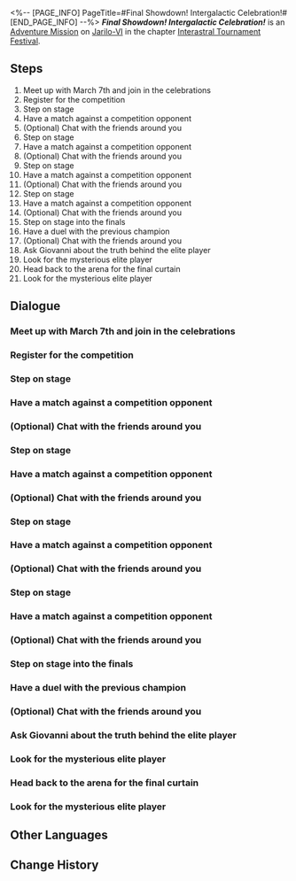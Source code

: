 <%-- [PAGE_INFO]
PageTitle=#Final Showdown! Intergalactic Celebration!#
[END_PAGE_INFO] --%>
{{Stub|Dialogue.}}
{{Mission Infobox
|id            = 8014106
|title         = 
|image         = {{subst:void|<!--$UPLOAD:<<SpriteOutput/Chronicle/8014106_f.png>-<Mission Final Showdown! Intergalactic Celebration! Stelle.png>-<Fate's Atlas Images>>-->}}{{subst:void|<!--$UPLOAD:<<SpriteOutput/Chronicle/8014106_m.png>-<Mission Final Showdown! Intergalactic Celebration! Caelus.png>-<Fate's Atlas Images>>-->}}
<gallery>
Mission Final Showdown! Intergalactic Celebration! Stelle.png|Stelle
Mission Final Showdown! Intergalactic Celebration! Caelus.png|Caelus
</gallery>
|type          = Adventure
|event_name    = 
|chapter       = Interastral Tournament Festival
|requirements  = [[Adventure Mission]] ''[[Clash! Great Mine!]]'' completed
|summary       = The audience's enthusiasm reaches its peak &mdash; the sky resounds and the ground trembles. You step onto the stage, starting your ultimate battle for the championship.<br />After defeating all other opponents, you face off against the "mysterious player" at Everwinter Hill.<br />In the end, you emerge as the champion, conquering the game once and for all.
|characters    = (Warp Trotter/Trotter/Bubbles/Puffball/Ivory Menace/Chunky Chops/Turbo Trotter/Trotterlord); ???; Alina; Bronya; Clara; Dunn; Eric; Gepard; Giovanni; Guinaifen; Harsh IPC Worker; Himeko; Hook; IPC Guard; Julian; Luka; March 7th; Natasha; Oleg; Pela; Seele; Serval; Silver Wolf; Svarog; Trailblazer; Venue Broadcast; Vicious IPC Worker; Welt; Wilder
|startLocation = [[Jarilo-VI]] - [[Administrative District]]
|world         = Jarilo-VI
|area          = Administrative District
|prev          = Clash! Great Mine!
|next          = 
|rewards       = Trailblaze EXP*300; Stellar Jade*40; Traveler's Guide*9; Lost Crystal*6; Credit*60,000
}}
'''''Final Showdown! Intergalactic Celebration!''''' is an [[Adventure Mission]] on [[Jarilo-VI]] in the chapter [[Interastral Tournament Festival]].

==Steps==
# Meet up with March 7th and join in the celebrations
# Register for the competition
# Step on stage
# Have a match against a competition opponent
# (Optional) Chat with the friends around you
# Step on stage
# Have a match against a competition opponent
# (Optional) Chat with the friends around you
# Step on stage
# Have a match against a competition opponent
# (Optional) Chat with the friends around you
# Step on stage
# Have a match against a competition opponent
# (Optional) Chat with the friends around you
# Step on stage into the finals
# Have a duel with the previous champion
# (Optional) Chat with the friends around you
# Ask Giovanni about the truth behind the elite player
# Look for the mysterious elite player
# Head back to the arena for the final curtain
# Look for the mysterious elite player

<!--
==Gameplay Notes==

--><!--
==Trial Character==

-->
==Dialogue==
{{Stub Dialogue}}
===Meet up with March 7th and join in the celebrations===
{{Mission Description|type=adventure|location=Administrative District|The day is finally upon you. The best players from across the stars have gathered in this one place. When the championship is good and done, people will only remember one thing &mdash; how you laid all your opposition low.}}
{{Dialogue Start}}
:{{tx}}
{{Dialogue End}}

===Register for the competition===
{{Mission Description|type=adventure|location=Old Weapon Testing Ground|update|So, let them never forget the name (Trailblazer), and let the galaxy be shaken when your memory is invoked.}}
{{Dialogue Start}}
:{{tx}}
{{Dialogue End}}

===Step on stage===
{{Mission Description|type=adventure|location=Old Weapon Testing Ground|update|With your chest surging and your footwork brisk, you and your foe begin a struggle for victory. Only the one who is powerful and fortunate may continue onward.}}
{{Dialogue Start}}
:{{tx}}
{{Dialogue End}}

===Have a match against a competition opponent===
{{Mission Description|type=adventure|location=Old Weapon Testing Ground|update|Aside from you, this competition also has four other dark horse contenders with serious prowess. If you want to make a run for the championship, you need to take them out one by one first.}}
{{Dialogue Start}}
:{{tx}}
{{Dialogue End}}

===(Optional) Chat with the friends around you===
{{Mission Description|type=adventure|location=<!--to be added-->|update|Faith and hope are more than sufficient materials to build a bridge toward eventual success. Before you rise to the arena, you still have time to draw strength from the support of your friends.}}
{{Dialogue Start}}
:{{tx}}
{{Dialogue End}}

===Step on stage===
{{Mission Description|type=adventure|location=Old Weapon Testing Ground|update|With your chest surging and your footwork brisk, you and your foe begin a struggle for victory. Only the one who is powerful and fortunate may continue onward.}}
{{Dialogue Start}}
:{{tx}}
{{Dialogue End}}

===Have a match against a competition opponent===
{{Mission Description|type=adventure|location=Old Weapon Testing Ground|update|Aside from you, this competition also has four other dark horse contenders with serious prowess. If you want to make a run for the championship, you need to take them out one by one first.}}
{{Dialogue Start}}
:{{tx}}
{{Dialogue End}}

===(Optional) Chat with the friends around you===
{{Mission Description|type=adventure|location=<!--to be added-->|update|Faith and hope are more than sufficient materials to build a bridge toward eventual success. Before you rise to the arena, you still have time to draw strength from the support of your friends.}}
{{Dialogue Start}}
:{{tx}}
{{Dialogue End}}

===Step on stage===
{{Mission Description|type=adventure|location=<!--to be added-->|update|With your chest surging and your footwork brisk, you and your foe begin a struggle for victory. Only the one who is powerful and fortunate may continue onward.}}
{{Dialogue Start}}
:{{tx}}
{{Dialogue End}}

===Have a match against a competition opponent===
{{Mission Description|type=adventure|location=Old Weapon Testing Ground|update|Aside from you, this competition also has four other dark horse contenders with serious prowess. If you want to make a run for the championship, you need to take them out one by one first.}}
{{Dialogue Start}}
:{{tx}}
{{Dialogue End}}

===(Optional) Chat with the friends around you===
{{Mission Description|type=adventure|location=<!--to be added-->|update|Faith and hope are more than sufficient materials to build a bridge toward eventual success. Before you rise to the arena, you still have time to draw strength from the support of your friends.}}
{{Dialogue Start}}
:{{tx}}
{{Dialogue End}}

===Step on stage===
{{Mission Description|type=adventure|location=<!--to be added-->|update|With your chest surging and your footwork brisk, you and your foe begin a struggle for victory. Only the one who is powerful and fortunate may continue onward.}}
{{Dialogue Start}}
:{{tx}}
{{Dialogue End}}

===Have a match against a competition opponent===
{{Mission Description|type=adventure|location=Old Weapon Testing Ground|update|Aside from you, this competition also has four other dark horse contenders with serious prowess. If you want to make a run for the championship, you need to take them out one by one first.}}
{{Dialogue Start}}
:{{tx}}
{{Dialogue End}}

===(Optional) Chat with the friends around you===
{{Mission Description|type=adventure|location=<!--to be added-->|update|Faith and hope are more than sufficient materials to build a bridge toward eventual success. Before you rise to the arena, you still have time to draw strength from the support of your friends.}}
{{Dialogue Start}}
:{{tx}}
{{Dialogue End}}

===Step on stage into the finals===
{{Mission Description|type=adventure|location=Old Weapon Testing Ground|update|The fervor of the audience has reached a fever pitch. The sky thunders akin to a drum, and so too does the land tremble in accordance. It is time for you to come forth and battle to become champion.}}
{{Dialogue Start}}
:{{tx}}
{{Dialogue End}}

===Have a duel with the previous champion===
{{Dialogue Start}}
:{{tx}}
{{Dialogue End}}

===(Optional) Chat with the friends around you===
{{Mission Description|type=adventure|location=<!--to be added-->|update|The fervor of the audience has reached a fever pitch.<br />Faith and hope are more than sufficient materials to build a bridge toward eventual success. Before you rise to the arena, you still have time to draw strength from the support of your friends.}}
{{Dialogue Start}}
:{{tx}}
{{Dialogue End}}

===Ask Giovanni about the truth behind the elite player===
{{Mission Description|type=adventure|location=Everwinter Hill|update|Everwinter Hill. This is where the story will greet its end. Presently, it is also where you will lift the veil behind all that remains unexplained.}}
{{Dialogue Start}}
:{{tx}}
{{Dialogue End}}

===Look for the mysterious elite player===
{{Mission Description|type=adventure|location=<!--to be added-->|update|This moment is fated to be a duel most unprecedented. You and the other player achieved twin ascents in sync, and the fire in your veins flows more than capable of igniting the cold winds carried upon these frosted plains. Even should someday your memories erode and succumb to vagueness, this scene will appear time and time again in your dreams, like a treasure encased eternally in the embrace of amber.<br />Let the games begin...}}
{{Dialogue Start}}
:{{tx}}
{{Dialogue End}}

===Head back to the arena for the final curtain===
{{Mission Description|type=adventure|location=Old Weapon Testing Ground|update|You have conquered this game and become a true champion. This is the end of the duel.<br />Victory is yours. Now bask in the rousing cheers of the crowds.}}
{{Dialogue Start}}
:{{tx}}
{{Dialogue End}}

===Look for the mysterious elite player===
{{Mission Description|type=adventure|location=<!--to be added-->|update|This moment is fated to be a duel most unprecedented. You and the other player achieved twin ascents in sync, and the fire in your veins flows more than capable of igniting the cold winds carried upon these frosted plains. Even should someday your memories erode and succumb to vagueness, this scene will appear time and time again in your dreams, like a treasure encased eternally in the embrace of amber.<br />Let the games begin...}}
{{Dialogue Start}}
:{{tx}}
{{Dialogue End}}

==Other Languages==
{{Other Languages
|en   = Final Showdown! Intergalactic Celebration!
|zhs  = 决胜！星际庆典
|zht  = 決勝！星際慶典
|ja   = 決勝！星間フェスティバル
|ko   = 결승! 스타피스 축제
|es   = ¡La final! ¡Celebración intergaláctica!
|fr   = Grand final intergalactique&nbsp;!
|ru   = Победа! Межзвёздный праздник!
|th   = ศึกประลองชัยงานฉลองแห่งดวงดาว
|vi   = Quyết Đấu! Lễ Hội Hành Tinh
|de   = Siegreich, interastrales Feiern!
|id   = Duel Penentuan! Perayaan Antarbintang!
|pt   = Batalha Final! Celebração Intergaláctica!
}}

==Change History==
{{Change History|1.4}}
